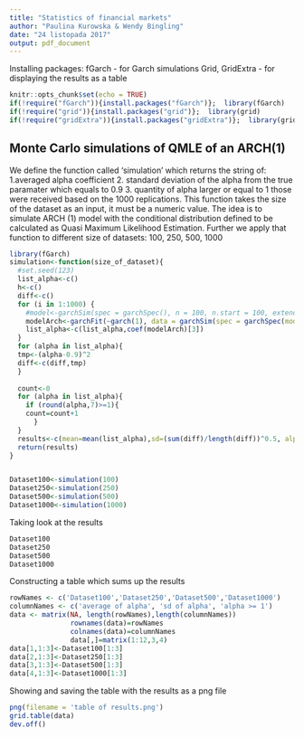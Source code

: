 ---
title: "Statistics of financial markets"
author: "Paulina Kurowska & Wendy Bingling"
date: "24 listopada 2017"
output: pdf_document
---
Installing packages: fGarch - for Garch simulations
Grid, GridExtra - for displaying the results as a table
```{r setup, include=FALSE}
knitr::opts_chunk$set(echo = TRUE)
if(!require("fGarch")){install.packages("fGarch")};  library(fGarch)
if(!require("grid")){install.packages("grid")};  library(grid)
if(!require("gridExtra")){install.packages("gridExtra")};  library(gridExtra)

```

## Monte Carlo simulations of QMLE of an ARCH(1)
We define the function called 'simulation' which returns the string of:
1.averaged alpha coefficient 
2. standard deviation of the alpha from the true paramater which equals to 0.9
3. quantity of alpha larger or equal to 1
 those were received based on the 1000 replications. This function takes the size of the dataset as an input, it must be a numeric value. The idea is to simulate ARCH (1) model with the conditional distribution defined to be calculated as Quasi Maximum Likelihood Estimation.
Further we apply that function to different size of datasets: 100, 250, 500, 1000

```{r}
library(fGarch)
simulation<-function(size_of_dataset){
  #set.seed(123)
  list_alpha<-c()
  h<-c()
  diff<-c()
  for (i in 1:1000) {
    #model<-garchSim(spec = garchSpec(), n = 100, n.start = 100, extended = FALSE)
    modelArch<-garchFit(~garch(1), data = garchSim(spec = garchSpec(model = list(alpha = 0.9, beta = 0)), n=size_of_dataset),cond.dist = "QMLE")
    list_alpha<-c(list_alpha,coef(modelArch)[3])
  }
  for (alpha in list_alpha){
  tmp<-(alpha-0.9)^2
  diff<-c(diff,tmp)
  }
  
  count<-0
  for (alpha in list_alpha){
    if (round(alpha,7)>=1){
    count=count+1
      }
  }
  results<-c(mean=mean(list_alpha),sd=(sum(diff)/length(diff))^0.5, alpha_bigger_or_equal_1=count/length(list_alpha))
  return(results)
}


Dataset100<-simulation(100)
Dataset250<-simulation(250)
Dataset500<-simulation(500)
Dataset1000<-simulation(1000)


```

Taking look at the results
```{r}
Dataset100
Dataset250
Dataset500
Dataset1000
```

Constructing a table which sums up the results

```{r}

rowNames <- c('Dataset100','Dataset250','Dataset500','Dataset1000')
columnNames <- c('average of alpha', 'sd of alpha', 'alpha >= 1')
data <- matrix(NA, length(rowNames),length(columnNames))
               rownames(data)=rowNames
               colnames(data)=columnNames
               data[,]=matrix(1:12,3,4)
data[1,1:3]<-Dataset100[1:3]
data[2,1:3]<-Dataset250[1:3]
data[3,1:3]<-Dataset500[1:3]
data[4,1:3]<-Dataset1000[1:3]

```


Showing and saving the table with the results as a png file
```{r}
png(filename = 'table of results.png')
grid.table(data)
dev.off()
```

